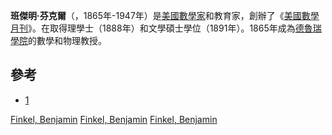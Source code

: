 '''班傑明·芬克爾'''（{{lang-en|Benjamin Finkel}}，1865年-1947年）是[[美國|美國]][[數學家|數學家]]和教育家，創辦了《[[美國數學月刊|美國數學月刊]]》。在{{Link-en|北俄亥俄州大學|Ohio Northern University}}取得理學士（1888年）和文學碩士學位（1891年）。1865年成為[[德魯瑞學院|德魯瑞學院]]的數學和物理教授。

==參考==
* [http://www.bgsu.edu/departments/math/Ohio-section/bicen/finkel.html] {{Wayback|url=http://www.bgsu.edu/departments/math/Ohio-section/bicen/finkel.html |date=20060130102217 }}

[[Category:美国数学家|Finkel, Benjamin]]
[[Category:1865年出生|Finkel, Benjamin]]
[[Category:1947年逝世|Finkel, Benjamin]]